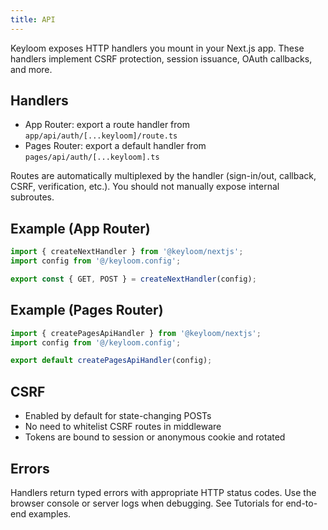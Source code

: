 ```yaml
---
title: API
---
```


Keyloom exposes HTTP handlers you mount in your Next.js app. These handlers implement CSRF protection, session issuance, OAuth callbacks, and more.

## Handlers

- App Router: export a route handler from `app/api/auth/[...keyloom]/route.ts`
- Pages Router: export a default handler from `pages/api/auth/[...keyloom].ts`

Routes are automatically multiplexed by the handler (sign-in/out, callback, CSRF, verification, etc.). You should not manually expose internal subroutes.

## Example (App Router)

```ts
import { createNextHandler } from '@keyloom/nextjs';
import config from '@/keyloom.config';

export const { GET, POST } = createNextHandler(config);
```

## Example (Pages Router)

```ts
import { createPagesApiHandler } from '@keyloom/nextjs';
import config from '@/keyloom.config';

export default createPagesApiHandler(config);
```

## CSRF

- Enabled by default for state-changing POSTs
- No need to whitelist CSRF routes in middleware
- Tokens are bound to session or anonymous cookie and rotated

## Errors

Handlers return typed errors with appropriate HTTP status codes. Use the browser console or server logs when debugging. See Tutorials for end-to-end examples.

